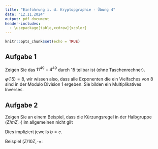 ```yaml
---
title: "Einführung i. d. Kryptopgraphie - Übung 4"
date: "12.11.2024"
output: pdf_document
header-includes:
  - \usepackage[table,xcdraw]{xcolor}
---
```


```r
knitr::opts_chunk$set(echo = TRUE)
```

## Aufgabe 1

Zeigen Sie das $11^{49}+4^{49}$ durch 15 teilbar ist (ohne Taschenrechner).

$\varphi(15) = 8$, wir wissen also, dass alle Exponenten die ein Vielfaches von 8 sind in der Modulo Division 1 ergeben.
Sie bilden ein Multiplikatives Inverses.

\begin{align*}
11 \equiv -4                        &\mod 15\\
11^{49} + 4^{49}                    &\mod 15 = 0\\
= 11^{48} \cdot 11 + 4^{48} \cdot 4 &\mod 15 = 0\\ 
= 11 + 4                            &\mod 15 = 0\\
= -4 + 4                            &\mod 15 = 0\\
= 0                                 &\mod 15 = 0
\end{align*}

## Aufgabe 2

Zeigen Sie an einem Beispiel, dass die Kürzungsregel in der Halbgruppe $(Z/mZ, \cdot)$ im allgemeinen nicht gilt

\begin{align*}
a \cdot b = a \cdot c \\
b \cdot a = c \cdot a\\
a^{-1} \cdot a \cdot b = a^{-1} \cdot a \cdot c\\
= e \cdot b = e \cdot c
\end{align*}

Dies impliziert jeweils $b=c$.

\begin{align*}
ab  &= ac\\
    &=ab - ac = 0\\
    &=a(b-c) = 0\\
\end{align*}

Beispiel $(Z/10Z, \cdot=$:

\begin{align*}
3 \cdot 7 \cdot x &= 3 \cdot 7 \cdot y \mod 10\\
1 \cdot x &= 1 \cdot y \mod 10\\
\\
2 \cdot x &= 2 \cdot y \mod 10
\end{align*}


